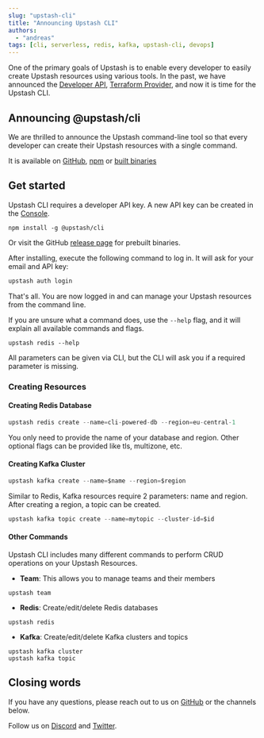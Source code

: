 ```yaml
---
slug: "upstash-cli"
title: "Announcing Upstash CLI"
authors:
  - "andreas"
tags: [cli, serverless, redis, kafka, upstash-cli, devops]
---
```


One of the primary goals of Upstash is to enable every developer to easily create Upstash resources using various tools.
In the past, we have announced the [Developer API](https://developer.upstash.com/), [Terraform Provider](https://upstash.com/blog/redis-terraform), and now it is time for the Upstash CLI.

## Announcing @upstash/cli

We are thrilled to announce the Upstash command-line tool so that every developer can create their Upstash resources with a single command.

It is available on [GitHub](https://github.com/upstash/cli), [npm](https://www.npmjs.com/package/@upstash/cli) or [built binaries](https://github.com/upstash/cli/releases/latest)

## Get started

Upstash CLI requires a developer API key. A new API key can be created in the [Console](/docs/redis/account/developerapi).

```shell
npm install -g @upstash/cli
```

Or visit the GitHub [release page](https://github.com/upstash/cli/releases) for prebuilt binaries.

After installing, execute the following command to log in. It will ask for your email and API key:

```ts
upstash auth login
```

That's all. You are now logged in and can manage your Upstash resources from the command line.

If you are unsure what a command does, use the `--help` flag, and it will explain all available commands and flags.

```shell
upstash redis --help
```

All parameters can be given via CLI, but the CLI will ask you if a required parameter is missing.

### Creating Resources

#### Creating Redis Database

```ts
upstash redis create --name=cli-powered-db --region=eu-central-1
```

You only need to provide the name of your database and region. Other optional flags can be provided like tls, multizone, etc.

#### Creating Kafka Cluster

```ts
upstash kafka create --name=$name --region=$region
```

Similar to Redis, Kafka resources require 2 parameters: name and region. After creating a region, a topic can be created.

```ts
upstash kafka topic create --name=mytopic --cluster-id=$id
```

#### Other Commands

Upstash CLI includes many different commands to perform CRUD operations on your Upstash Resources.

- **Team**: This allows you to manage teams and their members

```shell
upstash team
```

- **Redis**: Create/edit/delete Redis databases

```shell
upstash redis
```

- **Kafka**: Create/edit/delete Kafka clusters and topics

```shell
upstash kafka cluster
upstash kafka topic
```

## Closing words

If you have any questions, please reach out to us on [GitHub](https://github.com/upstash/upstash-cli/issues/new) or the channels below.

Follow us
on [Discord](https://upstash.com/discord)
and [Twitter](https://twitter.com/upstash).
